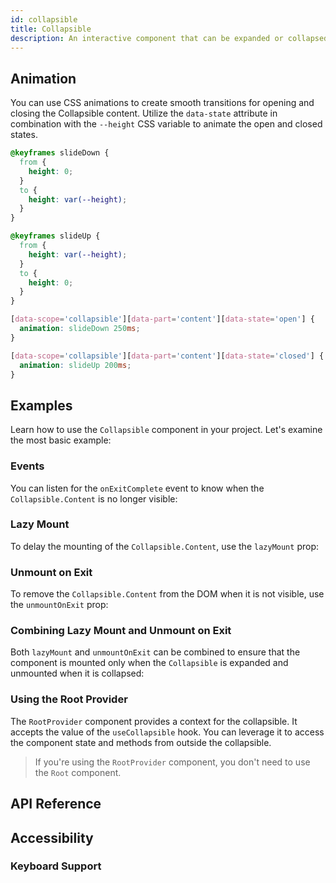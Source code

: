 ```yaml
---
id: collapsible
title: Collapsible
description: An interactive component that can be expanded or collapsed.
---
```


<ComponentPreview id="Collapsible" />

## Animation

You can use CSS animations to create smooth transitions for opening and closing the Collapsible
content. Utilize the `data-state` attribute in combination with the `--height` CSS variable to
animate the open and closed states.

```css
@keyframes slideDown {
  from {
    height: 0;
  }
  to {
    height: var(--height);
  }
}

@keyframes slideUp {
  from {
    height: var(--height);
  }
  to {
    height: 0;
  }
}

[data-scope='collapsible'][data-part='content'][data-state='open'] {
  animation: slideDown 250ms;
}

[data-scope='collapsible'][data-part='content'][data-state='closed'] {
  animation: slideUp 200ms;
}
```

## Examples

Learn how to use the `Collapsible` component in your project. Let's examine the most basic example:

<Example id="basic" />

### Events

You can listen for the `onExitComplete` event to know when the `Collapsible.Content` is no longer
visible:

<Example id="on-exit-complete" />

### Lazy Mount

To delay the mounting of the `Collapsible.Content`, use the `lazyMount` prop:

<Example id="lazy-mount" />

### Unmount on Exit

To remove the `Collapsible.Content` from the DOM when it is not visible, use the `unmountOnExit`
prop:

<Example id="unmount-on-exit" />

### Combining Lazy Mount and Unmount on Exit

Both `lazyMount` and `unmountOnExit` can be combined to ensure that the component is mounted only
when the `Collapsible` is expanded and unmounted when it is collapsed:

<Example id="lazy-mount-and-unmount-on-exit" />

### Using the Root Provider

The `RootProvider` component provides a context for the collapsible. It accepts the value of the
`useCollapsible` hook. You can leverage it to access the component state and methods from outside
the collapsible.

<Example id="root-provider" />

> If you're using the `RootProvider` component, you don't need to use the `Root` component.

## API Reference

<ComponentTypes id="collapsible" />

## Accessibility

### Keyboard Support

<KeyBindingsTable id="collapsible" />
